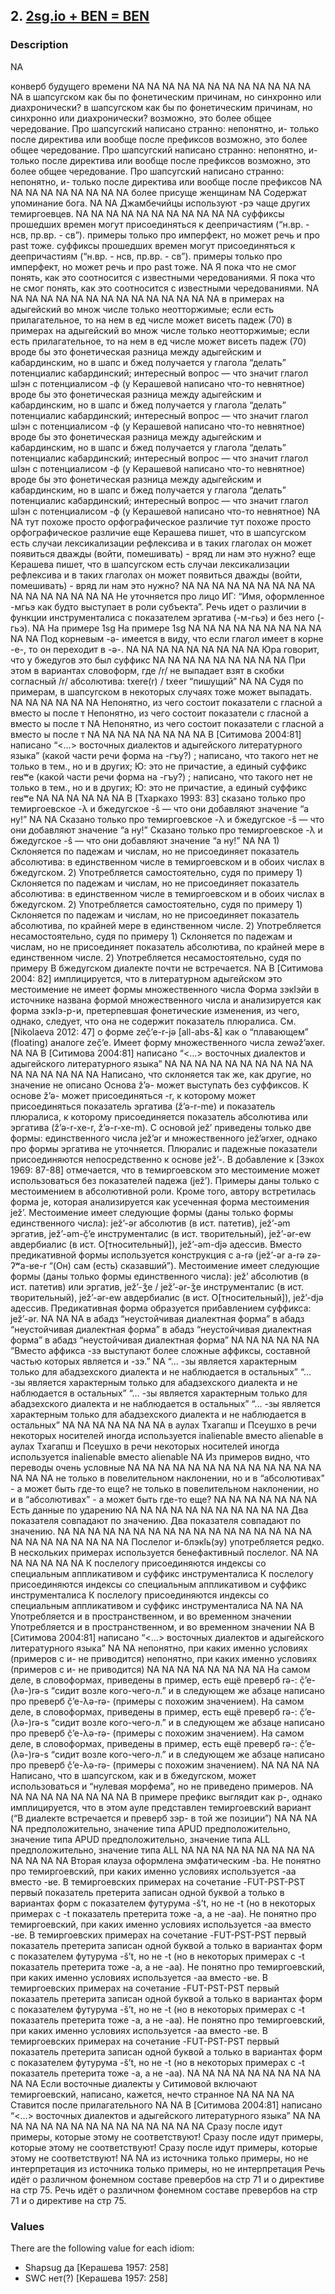 ## 2. <a href =  'https://agricolamz.github.io/The_Circassian_Isoglosses_Database/2.html'>2sg.io + BEN = BEN</a>
### Description

NA

конверб будущего времени
NA
NA
NA
NA
NA
NA
NA
NA
NA
NA
NA
NA
NA
в шапсугском как бы по фонетическим причинам, но синхронно или диахронически?
в шапсугском как бы по фонетическим причинам, но синхронно или диахронически?
возможно, это более общее чередование. Про шапсугский написано странно: непонятно, и- только после директива или вообще после префиксов
возможно, это более общее чередование. Про шапсугский написано странно: непонятно, и- только после директива или вообще после префиксов
возможно, это более общее чередование. Про шапсугский написано странно: непонятно, и- только после директива или вообще после префиксов
NA
NA
NA
NA
NA
NA
NA
NA
NA
более присуще женщинам
NA
Содержат упоминание бога.
NA
NA
Джамбечийцы используют -рэ чаще других темиргоевцев.
NA
NA
NA
NA
NA
NA
NA
NA
NA
NA
NA
суффиксы прошедших времен могут присоединяться к деепричастиям ("н.вр. - нсв, пр.вр. - св"). примеры только про имперфект, но может речь и про past тоже.
суффиксы прошедших времен могут присоединяться к деепричастиям ("н.вр. - нсв, пр.вр. - св"). примеры только про имперфект, но может речь и про past тоже.
NA
Я пока что не смог понять, как это соотносится с известными чередованиями.
Я пока что не смог понять, как это соотносится с известными чередованиями.
NA
NA
NA
NA
NA
NA
NA
NA
NA
NA
NA
NA
NA
NA
NA
в примерах на адыгейский во множ числе только неотторжимые; если есть прилагательное, то на нем в ед числе может висеть падеж (70)
в примерах на адыгейский во множ числе только неотторжимые; если есть прилагательное, то на нем в ед числе может висеть падеж (70)
вроде бы это фонетическая разница между адыгейским и кабардинским, но в шапс и бжед получается у глагола "делать" потенциалис кабардинский; интересный вопрос — что значит глагол шIэн с потенциалисом -ф (у Керашевой написано что-то невнятное)
вроде бы это фонетическая разница между адыгейским и кабардинским, но в шапс и бжед получается у глагола "делать" потенциалис кабардинский; интересный вопрос — что значит глагол шIэн с потенциалисом -ф (у Керашевой написано что-то невнятное)
вроде бы это фонетическая разница между адыгейским и кабардинским, но в шапс и бжед получается у глагола "делать" потенциалис кабардинский; интересный вопрос — что значит глагол шIэн с потенциалисом -ф (у Керашевой написано что-то невнятное)
вроде бы это фонетическая разница между адыгейским и кабардинским, но в шапс и бжед получается у глагола "делать" потенциалис кабардинский; интересный вопрос — что значит глагол шIэн с потенциалисом -ф (у Керашевой написано что-то невнятное)
NA
NA
тут похоже просто орфографическое различие
тут похоже просто орфографическое различие
еще Керашева пишет, что в шапсугском есть случаи лексикализации рефлексива и в таких глаголах он может появиться дважды (войти, помешивать) - вряд ли нам это нужно?
еще Керашева пишет, что в шапсугском есть случаи лексикализации рефлексива и в таких глаголах он может появиться дважды (войти, помешивать) - вряд ли нам это нужно?
NA
NA
NA
NA
NA
NA
NA
NA
NA
NA
NA
NA
NA
NA
NA
NA
Не уточняется про лицо ИГ: "Имя, оформленное -мгьэ как будто выступает в роли субъекта". Речь идет о различии в функции инструменталиса с показателем эргатива (-м-гьэ) и без него (-гьэ).
NA
На примере 1sg
На примере 1sg
NA
NA
NA
NA
NA
NA
NA
NA
NA
NA
NA
Под корневым -ə- имеется в виду, что если глагол имеет в корне -e-, то он переходит в -ə-.
NA
NA
NA
NA
NA
NA
NA
NA
NA
Юра говорит, что у бжедугов это был суффикс
NA
NA
NA
NA
NA
NA
NA
NA
NA
При этом в вариантах словоформ, где /r/ не выпадает взят в скобки согласный /r/ абсолютива: txere(r) / txeer "пишущий"
NA
NA
Судя по примерам, в шапсугском в некоторых случаях тоже может выпадать.
NA
NA
NA
NA
NA
NA
Непонятно, из чего состоит показатели с гласной а вместо ы после т
Непонятно, из чего состоит показатели с гласной а вместо ы после т
NA
Непонятно, из чего состоит показатели с гласной а вместо ы после т
NA
NA
NA
NA
NA
NA
NA
NA
В [Ситимова 2004:81] написано "<...> восточных диалектов и адыгейского литературного языка"
(какой части речи форма на -гъу?) ; написано, что такого нет не только в тем., но и в других; Ю: это не причастие, а единый суффикс reʁʷe
(какой части речи форма на -гъу?) ; написано, что такого нет не только в тем., но и в других; Ю: это не причастие, а единый суффикс reʁʷe
NA
NA
NA
NA
NA
NA
В [Тхаркахо 1993: 83] сказано только про темиргоевское -λ и бжедугское -ŝ — что они добавляют значение "а ну!"
NA
NA
Cказано только про темиргоевское -λ и бжедугское -ŝ — что они добавляют значение "а ну!"
Cказано только про темиргоевское -λ и бжедугское -ŝ — что они добавляют значение "а ну!"
NA
NA
1) Склоняется по падежам и числам, но не присоединяет показатель абсолютива: в единственном числе в темиргоевском и в обоих числах в бжедугском.
 2) Употребляется самостоятельно, судя по примеру
1) Склоняется по падежам и числам, но не присоединяет показатель абсолютива: в единственном числе в темиргоевском и в обоих числах в бжедугском.
 2) Употребляется самостоятельно, судя по примеру
1) Склоняется по падежам и числам, но не присоединяет показатель абсолютива, по крайней мере в единственном числе.
 2) Употребляется несамостоятельно, судя по примеру
1) Склоняется по падежам и числам, но не присоединяет показатель абсолютива, по крайней мере в единственном числе.
 2) Употребляется несамостоятельно, судя по примеру
В бжедугском диалекте почти не встречается.
NA
В [Ситимова 2004: 82] имплицируется, что в литературном адыгейском это местоимение не имеет формы множественного числа
Форма зэкIэйи в источнике названа формой множественного числа и анализируется как форма зэкIэ-р-и, претерпевшая фонетические изменения, из чего, однако, следует, что она не содержит показатель плюралиса. См. [Nikolaeva 2012: 47] о форме zeč̣’e-r-jə [all-abs-&] как о "плавающем" (floating) аналоге zeč̣’e.
Имеет форму множественного числа zewəž'əxer.
NA
NA
В [Ситимова 2004:81] написано "<...> восточных диалектов и адыгейского литературного языка"
NA
NA
NA
NA
NA
NA
NA
NA
NA
NA
NA
NA
NA
NA
NA
NA
Написано, что склоняется так же, как другие, но значение не описано
Основа ž’ə- может выступать без суффиксов. К основе ž’ə- может присоединяться -r, к которому может присоединяться показатель эргатива (ž’ə-r-me) и показатель плюралиса, к которому присоединяется показатель абсолютива или эргатива (ž’ə-r-xe-r, ž’ə-r-xe-m). С основой jež’ приведены только две формы: единственного числа jež’ər и множественного jež’ərxer, однако про формы эргатива не уточняется.
Плюралис и падежные показатели присоединяются непосредственно к основе jež'-.
В добавление к [Зэкох 1969: 87-88] отмечается, что в темиргоевском это местоимение может использоваться без показателей падежа (jež’). Примеры даны только с местоимением в абсолютивной роли. Кроме того, автору встретилась форма je, которая анализируется как усеченная форма местоимения jež’.
Местоимение имеет следующие формы (даны только формы единственного числа): jež’-ər абсолютив (в ист. патетив), jež’-əm эргатив, jež’-əm-č̣’e инструменталис (в ист. творительный), jež’-ər-ew авдербиалис (в ист. О[тносительный]), jež’-əm-djə адессив. Вместо предикативной формы используется конструкция с a-rə (jež’-ər a-rə zə-ʔʷa-ʁe-r "(Он) сам (есть) сказавший").
Местоимение имеет следующие формы (даны только формы единственного числа): jež’ абсолютив (в ист. патетив) или эргатив, jež’-ǯe / jež’-ər-ǯe инструменталис (в ист. творительный), jež’-ər-ew авдербиалис (в ист. О[тносительный]), jež’-djə адессив. Предикативная форма образуется прибавлением суффикса: jež’-ər.
NA
NA
NA
в абадз "неустойчивая диалектная форма"
в абадз "неустойчивая диалектная форма"
в абадз "неустойчивая диалектная форма"
в абадз "неустойчивая диалектная форма"
NA
NA
NA
NA
NA
NA
"Вместо аффикса -зэ выступают более сложные аффиксы, составной частью которых является и -зэ."
NA
"... -зы является характерным только для абадзехского диалекта и не наблюдается в остальных"
"... -зы является характерным только для абадзехского диалекта и не наблюдается в остальных"
"... -зы является характерным только для абадзехского диалекта и не наблюдается в остальных"
"... -зы является характерным только для абадзехского диалекта и не наблюдается в остальных"
NA
NA
NA
NA
NA
NA
NA
в аулах Тхагапш и Псеушхо в речи некоторых носителей иногда используется inalienable вместо alienable
в аулах Тхагапш и Псеушхо в речи некоторых носителей иногда используется inalienable вместо alienable
NA
Из примеров видно, что переводы очень условные
NA
NA
NA
NA
NA
NA
NA
NA
NA
NA
NA
NA
NA
NA
NA
NA
не только в повелительном наклонении, но и в "абсолютивах" - а может быть где-то еще?
не только в повелительном наклонении, но и в "абсолютивах" - а может быть где-то еще?
NA
NA
NA
NA
NA
NA
NA
Есть данные по ударению
NA
NA
NA
NA
NA
NA
NA
NA
NA
NA
NA
Два показателя совпадают по значению.
Два показателя совпадают по значению.
NA
NA
NA
NA
NA
NA
NA
NA
NA
NA
NA
NA
NA
NA
NA
NA
NA
NA
NA
NA
NA
NA
NA
NA
NA
Послелог и-блэкIь(эу) употребляется редко.
В нескольких примерах используется бенефактивный послелог.
NA
NA
NA
NA
NA
NA
NA
К послелогу присоединяются индексы со специальным аппликативом и суффикс инструменталиса
К послелогу присоединяются индексы со специальным аппликативом и суффикс инструменталиса
К послелогу присоединяются индексы со специальным аппликативом и суффикс инструменталиса
NA
NA
NA
Употребляется и в пространственном, и во временном значении
Употребляется и в пространственном, и во временном значении
NA
В [Ситимова 2004:81] написано "<...> восточных диалектов и адыгейского литературного языка"
NA
NA
непонятно, при каких именно условиях (примеров с и- не приводится)
непонятно, при каких именно условиях (примеров с и- не приводится)
NA
NA
NA
NA
NA
NA
NA
NA
На самом деле, в словоформах, приведены в пример, есть ещё преверб rə-: č̣’e-(λə-)rə-s "сидит возле кого-чего-л." и в следующем же абзаце написано про преверб č̣’e-λə-rə- (примеры с похожим значением).
На самом деле, в словоформах, приведены в пример, есть ещё преверб rə-: č̣’e-(λə-)rə-s "сидит возле кого-чего-л." и в следующем же абзаце написано про преверб č̣’e-λə-rə- (примеры с похожим значением).
На самом деле, в словоформах, приведены в пример, есть ещё преверб rə-: č̣’e-(λə-)rə-s "сидит возле кого-чего-л." и в следующем же абзаце написано про преверб č̣’e-λə-rə- (примеры с похожим значением).
NA
NA
NA
NA
Написано, что в шапсугском, как и в бжедугском, может использоваться и "нулевая морфема", но не приведено примеров.
NA
NA
NA
NA
NA
NA
NA
NA
NA
В примере префикс выглядит как р-, однако имплицируется, что в этом ауле представлен темиргоевский вариант ("В диалекте встречается и преверб зэр- в той же позиции")
NA
NA
NA
NA
предположительно, значение типа APUD
предположительно, значение типа APUD
предположительно, значение типа ALL
предположительно, значение типа ALL
NA
NA
NA
NA
NA
NA
NA
NA
NA
NA
NA
NA
NA
Вторая клауза оформлена эмфатическим -ba.
Не понятно про темиргоевский, при каких именно условиях используется -aa вместо -ʁe. В темиргоевских примерах на сочетание -FUT-PST-PST первый показатель претерита записан одной буквой a только в вариантах форм с показателем футурума -š't, но не -t (но в некоторых примерах с -t показатель претерита тоже -a, а не -aa).
Не понятно про темиргоевский, при каких именно условиях используется -aa вместо -ʁe. В темиргоевских примерах на сочетание -FUT-PST-PST первый показатель претерита записан одной буквой a только в вариантах форм с показателем футурума -š't, но не -t (но в некоторых примерах с -t показатель претерита тоже -a, а не -aa).
Не понятно про темиргоевский, при каких именно условиях используется -aa вместо -ʁe. В темиргоевских примерах на сочетание -FUT-PST-PST первый показатель претерита записан одной буквой a только в вариантах форм с показателем футурума -š't, но не -t (но в некоторых примерах с -t показатель претерита тоже -a, а не -aa).
Не понятно про темиргоевский, при каких именно условиях используется -aa вместо -ʁe. В темиргоевских примерах на сочетание -FUT-PST-PST первый показатель претерита записан одной буквой a только в вариантах форм с показателем футурума -š't, но не -t (но в некоторых примерах с -t показатель претерита тоже -a, а не -aa).
NA
NA
NA
NA
NA
NA
NA
NA
NA
NA
NA
Если восточные диалекты у Ситимовой включают темиргоевский, написано, кажется, нечто странное
NA
NA
NA
NA
Ставится после прилагательного
NA
NA
В [Ситимова 2004:81] написано "<...> восточных диалектов и адыгейского литературного языка"
NA
NA
NA
NA
NA
NA
NA
NA
NA
NA
NA
NA
NA
NA
NA
Сразу после идут примеры, которые этому не соответствуют!
Сразу после идут примеры, которые этому не соответствуют!
Сразу после идут примеры, которые этому не соответствуют!
NA
NA
из источника только примеры, но не интерпретация
из источника только примеры, но не интерпретация
Речь идёт о различном фонемном составе превербов на стр 71 и о директиве на стр 75.
Речь идёт о различном фонемном составе превербов на стр 71 и о директиве на стр 75.

### Values
There are the following value for each idiom:

* Shapsug да [Керашева 1957: 258]
* SWC нет(?) [Керашева 1957: 258]

